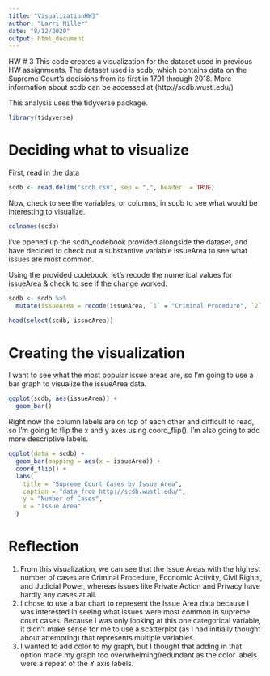 ---
title: "VisualizationHW3"
author: "Larri Miller"
date: "8/12/2020"
output: html_document
---
HW # 3
This code creates a visualization for the dataset used in previous HW assignments. The dataset used is scdb, which contains data on the Supreme Court's decisions from its first in 1791 through 2018. More information about scdb can be accessed at (http://scdb.wustl.edu/)

This analysis uses the tidyverse package.
``` {r setup, include=TRUE}
library(tidyverse)
```

# Deciding what to visualize

First, read in the data
``` {r}
scdb <- read.delim("scdb.csv", sep = ",", header  = TRUE)
```

Now, check to see the variables, or columns, in scdb to see what would be interesting to visualize.
```{r}
colnames(scdb)
```

I've opened up the scdb_codebook provided alongside the dataset, and have decided to check out a substantive variable issueArea to see what issues are most common.

Using the provided codebook, let's recode the numerical values for issueArea & check to see if the change worked.
``` {r}
scdb <- scdb %>%
  mutate(issueArea = recode(issueArea, `1` = "Criminal Procedure", `2` = "Civil Rights", `3` = "First Amendment", `4` = "Due Process", `5` = "Privacy", `6` = "Attorneys", `7` = "Unions", `8` = "Economic Activity", `9` = "Judicial Power", `10` = "Federalism", `11` = "Interstate Relations", `12` = "Federal Taxation", `13` = "Miscellaneous", `14` = "Private Action")) 

head(select(scdb, issueArea))
```

# Creating the visualization
I want to see what the most popular issue areas are, so I'm going to use a bar graph to visualize the issueArea data.
``` {r}
ggplot(scdb, aes(issueArea)) +
  geom_bar()
```

Right now the column labels are on top of each other and difficult to read, so I'm going to flip the x and y axes using coord_flip(). I'm also going to add more descriptive labels.
```{r}
ggplot(data = scdb) +
  geom_bar(mapping = aes(x = issueArea)) +
  coord_flip() +
  labs(
    title = "Supreme Court Cases by Issue Area",
    caption = "data from http://scdb.wustl.edu/",
    y = "Number of Cases",
    x = "Issue Area"
  )
```

# Reflection
1. From this visualization, we can see that the Issue Areas with the highest number of cases are Criminal Procedure, Economic Activity, Civil Rights, and Judicial Power, whereas issues like Private Action and Privacy have hardly any cases at all. 
2. I chose to use a bar chart to represent the Issue Area data because I was interested in seeing what issues were most common in supreme court cases. Because I was only looking at this one categorical variable, it didn't make sense for me to use a scatterplot (as I had initially thought about attempting) that represents multiple variables.
3. I wanted to add color to my graph, but I thought that adding in that option made my graph too overwhelming/redundant as the color labels were a repeat of the Y axis labels. 
